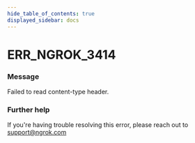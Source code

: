 ```yaml
---
hide_table_of_contents: true
displayed_sidebar: docs
---
```



# ERR_NGROK_3414

### Message

Failed to read content-type header.

<ErrorDetails error="err_ngrok_3414" />

### Further help

If you're having trouble resolving this error, please reach out to [support@ngrok.com](mailto:support@ngrok.com?subject=Help%20with%20ERR_NGROK_3414)
